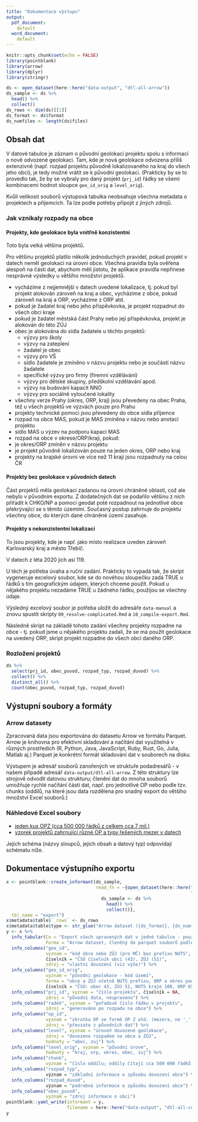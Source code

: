```yaml
---
title: "Dokumentace výstupu"
output: 
  pdf_document:
    default
  word_document:
    default
---
```


```r
knitr::opts_chunk$set(echo = FALSE)
library(pointblank)
library(arrow)
library(dplyr)
library(stringr)
```

```r
ds <- open_dataset(here::here("data-output", "dtl-all-arrow"))
ds_sample <- ds %>% 
  head() %>% 
  collect()
ds_rows <- dim(ds)[[1]]
ds_format <- ds$format
ds_numfiles <- length(ds$files)
```

## Obsah dat

V datové tabulce je záznam o původní geolokaci projektu spolu s informací o nově odvozené geolokaci. Tam, kde je nová geolokace odvozena příliš extenzivně (např. rozpad projektu původně lokalizovaného na kraj do všech jeho obcí), je tedy možné vrátit se k původní geolokaci. (Prakticky by se to provedlo tak, že by se vybraly pro daný projekt (`prj_id`) řádky se všemi kombinacemi hodnot sloupce `geo_id_orig` a `level_orig`).

Kvůli velikosti souborů výstupová tabulka neobsahuje všechna metadata o projektech a příjemcích. Ta lze podle potřeby připojit z jiných zdrojů.

### Jak vznikaly rozpady na obce

#### Projekty, kde geolokace byla vnitřně konzistentní

Toto byla velká většina projektů.

Pro většinu projektů platilo několik jednoduchých pravidel, pokud projekt v datech neměl geolokaci na úrovni obce. Všechna pravidla byla ověřena alespoň na části dat, abychom měli jistotu, že aplikace pravidla nepřinese nesprávné výsledky u většího množství projektů.

- vycházíme z nejjemnější v datech uvedené lokalizace, tj. pokud byl projekt alokován zároveň na kraj a obec, vycházíme z obce, pokud zároveň na kraj a ORP, vycházíme z ORP atd.
- pokud je žadatel kraj nebo jeho příspěvkovka, je projekt rozpadnut do všech obcí kraje
- pokud je žadatel městská část Prahy nebo její příspěvkovka, projekt je alokován do této ZÚJ
- obec je alokována do sídla žadatele u těchto projektů:
  - výzvy pro školy
  - výzvy na zateplení
  - žadatel je obec
  - výzvy pro VŠ
  - sídlo žadatele je zmíněno v názvu projektu nebo je součástí názvu žadatele
  - specifické výzvy pro firmy (firemní vzdělávání)
  - výzvy pro dětské skupiny, předškolní vzdělávání apod.
  - výzvy na budování kapacit NNO
  - výzvy pro sociálně vyloučené lokality
- všechny verze Prahy (okres, ORP, kraj) jsou převedeny na obec Praha, též u všech projektů ve výzvách pouze pro Prahu
- projekty technické pomoci jsou převedeny do obce sídla příjemce
- rozpad na obce MAS, pokud je MAS zmíněna v názvu nebo anotaci projektu
- sídlo MAS u výzev na podporu kapaci MAS
- rozpad na obce v okrese/ORP/kraji, pokud:
 - je okres/ORP zmíněn v názvu projektu
 - je projekt původně lokalizován pouze na jeden okres, ORP nebo kraj
- projekty na krajské úrovni ve více než 11 kraji jsou rozpadnuty na celou ČR

#### Projekty bez geolokace v původních datech

Část projektů měla geolokaci zadanou na úrovni chráněné oblasti, což ale nebylo v původním exportu. Z dodatečných dat se podařilo většinu z nich přiřadit k CHKO/NP a pomocí geodat poté rozpadnout na jednotlivé obce překrývající se s těmito územími. Současný postup zahrnuje do projektu všechny obce, do kterých dané chráněné území zasahuje.

#### Projekty s nekonzistentní lokalizací

To jsou projekty, kde je např. jako místo realizace uveden zároveň Karlovarský kraj a město Třebíč.

V datech z léta 2020 jich asi 119.

U těch je potřeba úvaha a ruční zadání. Prakticky to vypadá tak, že skript vygeneruje excelový soubor, kde se do novéhou sloupečku zadá TRUE u řádků s tím geografickým údajem, kterých chceme použít. Pokud u nějakého projektu nezadáme TRUE u žádného řádku, použijou se všechny údaje. 

Výsledný excelový soubor je potřeba uložit do adresáře `data-manual` a znovu spustit skripty `09_resolve-complicated.Rmd` a `10_compile-export.Rmd`. 

Následně skript na základě tohoto zadání všechny projekty rozpadne na obce - tj. pokud jsme u nějakého projektu zadali, že se má použít geolokace na uvedený ORP, skript projekt rozpadne do všech obcí daného ORP.

### Rozložení projektů

```r
ds %>% 
  select(prj_id, obec_puvod, rozpad_typ, rozpad_duvod) %>% 
  collect() %>% 
  distinct_all() %>% 
  count(obec_puvod, rozpad_typ, rozpad_duvod)
```


## Výstupní soubory a formáty

### Arrow datasety

Zpracovaná data jsou exportována do datasetu Arrow ve formátu Parquet. Arrow je knihovna pro efektivní skladování a načítání dat využitelná v různých prostředích (R, Python, Java, JavaScript, Ruby, Rust, Go, Julia, Matlab aj.) Parquet je konkrétní formát skladování dat v souborech na disku.

Výstupem je adresář souborů zanořených ve struktuře podadresářů - v našem případě adresář `data-output/dtl-all-arrow`. Z této struktury lze strojově odvodit datovou strukturu; členění dat do mnoha souborů umožňuje rychlé načítání části dat, např. pro jednotlivé OP nebo podle tzv. chunks (oddílů, na které jsou data rozdělena pro snadný export do většího množství Excel souborů.)

### Náhledové Excel soubory

- [jeden kus OPZ (cca 500 000 řádků z celkem cca 7 mil.)](opz-one-chunk.xlsx)
- [vzorek projektů zahrnující různé OP a typy řešených mezer v datech](sample_export.xlsx)

Jejich schéma (názvy sloupců, jejich obsah a datový typ) odpovídají schématu níže.

## Dokumentace výstupního exportu

```r
x <- pointblank::create_informant(ds_sample, 
                                  read_fn = ~{open_dataset(here::here("data-output",
                                                                      "dtl-all-arrow"))
                                    ds_sample <- ds %>% 
                                      head() %>% 
                                      collect()}, 
  tbl_name = "export")
x$metadata$table$`_rows` <- ds_rows
x$metadata$table$type <- str_glue("Arrow dataset ({ds_format}, {ds_numfiles} files)")
y <- x %>% 
  info_tabular(Co = "Export všech upravených dat v jedné tabulce - pouze kódy území, bez metadat o projektech a příjemcích",
               Forma = "Arrow dataset, členěný do parquet souborů podle OP, typu rozpadu, původu ID obce a oddílu pro export (chunk).") %>% 
  info_columns("geo_id", 
               vyznam = "kód obce nebo ZÚJ (pro MČ) bez prefixu NUTS", 
               číselník = "ČSÚ číselník obcí (43), ZÚJ (51)",
               zdroj = "vlastní dovození (viz výše)") %>% 
  info_columns("geo_id_orig", 
               vyznam = "původní geolokace - kód území",
               forma = "obce a ZÚJ včetně NUTS prefixu, ORP a okres podle ČSÚ, kraj podle NUTS",
               číselník = "ČSÚ: obec 43, ZÚJ 51, NUTS kraje 100, ORP 65, okes 109") %>% 
  info_columns("prj_id", vyznam = "číslo projektu", číselník = NA,
               zdroj = "původní data, neupraveno") %>% 
  info_columns("radek", vyznam = "pořadové číslo řádku v projektu",
               zdroj = "generováno po rozpadu na obce") %>% 
  info_columns("op_id", 
               vyznam = "zkratka OP ve formě OP Z atd. (mezera, ne '_')",
               zdroj = "převzato z původních dat") %>% 
  info_columns("level", vyznam = "úroveň dovozené geolokace",
               zdroj = "dovozeno rozpadem na obce a ZÚJ",
               hodnoty = "obec, zuj") %>% 
  info_columns("level_orig", vyznam = "původní úrove", 
               hodnoty = "kraj, orp, okres, obec, zuj") %>% 
  info_columns("chunk", 
               vyznam = "číslo oddílu; oddíly čítají cca 500 000 řádků pro export do jednotlivých excelových souborů") %>% 
  info_columns("rozpad_typ", 
               význam = "základní informace o způsobu dovození obce") %>% 
  info_columns("rozpad_duvod",
               význam = "podrobná informace o způsobu dovození obce") %>% 
  info_columns("obec_puvod",
               vyznam = "zdroj informace o obci")
pointblank::yaml_write(informant = y, 
                       filename = here::here("data-output", "dtl-all-codebook.yml"))
y
```


